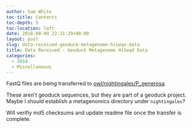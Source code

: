 ```yaml
---
author: Sam White
toc-title: Contents
toc-depth: 5
toc-location: left
date: 2018-08-09 22:31:29+00:00
layout: post
slug: data-received-geoduck-metagenome-hiseqx-data
title: Data Received - Geoduck Metagenome HiSeqX Data
categories:
  - 2018
  - Miscellaneous
---
```



FastQ files are being transferred to [owl/nightingales/P_generosa](https://owl.fish.washington.edu/nightingales/P_generosa/).

These aren't geoduck sequences, but they are part of a geoduck project. Maybe I should establish a metagenomics directory under `nightingales`?

Will verifiy md5 checksums and update readme file once the transfer is complete.

